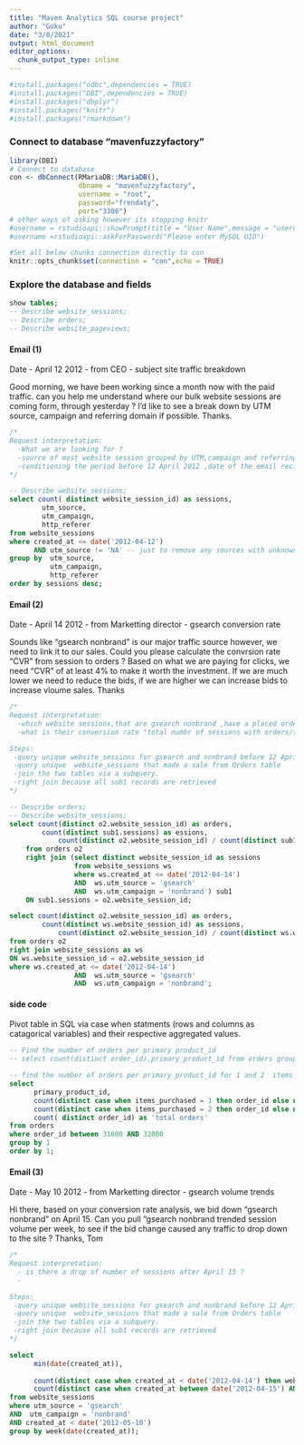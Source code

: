 ```yaml
---
title: "Maven Analytics SQL course project"
author: "Goku"
date: "3/8/2021"
output: html_document
editor_options: 
  chunk_output_type: inline
---
```


```r
#install.packages("odbc",dependencies = TRUE)
#install.packages("DBI",dependencies = TRUE)
#install.packages("dbplyr")
#install.packages("knitr")
#install.packages("rmarkdown")
```
### Connect to database "mavenfuzzyfactory"

```r
library(DBI)
# Connect to database 
con <- dbConnect(RMariaDB::MariaDB(),
                 dbname = "mavenfuzzyfactory",
                 username = "root",
                 password="frendaty",
                 port="3306")
# other ways of asking however its stopping knitr
#username = rstudioapi::showPrompt(title = "User Name",message = "username", default = "")
#username =rstudioapi::askForPassword("Please enter MySQL UID")
```

```r
#Set all below chunks connection directly to con
knitr::opts_chunk$set(connection = "con",echo = TRUE)
```


### Explore the database and fields 
```sql
show tables;
-- Describe website_sessions;
-- Describe orders;
-- Describe website_pageviews;
```
#### Email (1)
Date - April 12 2012 - from CEO - subject site traffic breakdown

Good morning, we have been working since a month now with the paid traffic. can you help me understand where our bulk website sessions are coming form, through yesterday ?
I'd like to see a break down by UTM source, campaign and referring domain if possible.
Thanks.

```sql
/*
Request interpretation:
  -What we are looking for ?
  -source of most website session grouped by UTM,campaign and referring website.
  -conditioning the period before 12 April 2012 ,date of the email recieved.
*/

-- Describe website_sessions;
select count( distinct website_session_id) as sessions,
        utm_source,
        utm_campaign,
        http_referer
from website_sessions
where created_at <= date('2012-04-12')
      AND utm_source != 'NA' -- just to remove any sources with unknown sources
group by  utm_source,
          utm_campaign,
          http_referer
order by sessions desc;
```
#### Email (2)
Date - April 14 2012 - from Marketting director - gsearch conversion rate

Sounds like "gsearch nonbrand" is our major traffic source however, we need to link it to our sales. 
Could you please calculate the convrsion rate "CVR" from session to orders ?
Based on what we are paying for clicks, we need "CVR" of at least 4% to make it worth the investment. If we are much lower we need to reduce the bids, if we are higher we can increase bids to increase vloume sales.
Thanks

```sql
/*
Request interpretation:
  -which website sessions,that are gsearch nonbrand ,have a placed order "a sale" ?
  -what is their conversion rate "total numbr of sessions with orders/total number of sessions

Steps:
 -query unique website_sessions for gsearch and nonbrand before 12 April
 -query unique  website_sessions that made a sale from Orders table
 -join the two tables via a subquery.
 -right join because all sub1 records are retrieved 
*/

-- Describe orders;
-- Describe website_sessions;
select count(distinct o2.website_session_id) as orders,
		count(distinct sub1.sessions) as essions,
			count(distinct o2.website_session_id) / count(distinct sub1.sessions) *100 as CVR_gsearch_nonbrand
	from orders o2
	right join (select distinct website_session_id as sessions
				from website_sessions ws 
				where ws.created_at <= date('2012-04-14')
				AND  ws.utm_source = 'gsearch'
				AND  ws.utm_campaign = 'nonbrand') sub1
	ON sub1.sessions = o2.website_session_id; 

```


```sql

select count(distinct o2.website_session_id) as orders,
		count(distinct ws.website_session_id) as sessions,
			count(distinct o2.website_session_id) / count(distinct ws.website_session_id) *100 as CVR_gsearch_nonbrand
from orders o2
right join website_sessions as ws
ON ws.website_session_id = o2.website_session_id
where ws.created_at <= date('2012-04-14')
				AND  ws.utm_source = 'gsearch'
				AND  ws.utm_campaign = 'nonbrand';
```

#### side code
Pivot table in SQL via case when statments
  (rows and columns as catagorical variables) and their respective aggregated values.

```sql
-- Find the number of orders per primary product_id
-- select count(distinct order_id),primary_product_id from orders group by 2;

-- find the number of orders per primary_product_id for 1 and 2  items purchased
select
      primary_product_id,
      count(distinct case when items_purchased = 1 then order_id else null end) as  1_item_purchased,
      count(distinct case when items_purchased = 2 then order_id else null end) as 2_items_purchased,
      count( distinct order_id) as 'total orders'
from orders
where order_id between 31000 AND 32000
group by 1
order by 1;

```
#### Email (3)
 Date - May 10 2012 - from Marketting director - gsearch volume trends

Hi there, based on your conversion rate analysis, we bid down "gsearch nonbrand" on April 15. Can you pull "gsearch nonbrand trended session volume per week, to see if the bid change caused any traffic to drop down to the site ?
Thanks, Tom


```sql
/*
Request interpretation:
  - is there a drop of number of sessions after April 15 ?
  -

Steps:
 -query unique website_sessions for gsearch and nonbrand before 12 April
 -query unique  website_sessions that made a sale from Orders table
 -join the two tables via a subquery.
 -right join because all sub1 records are retrieved 
*/

select 
      min(date(created_at)),
      
      count(distinct case when created_at < date('2012-04-14') then website_session_id else null end )as bf,
      count(distinct case when created_at between date('2012-04-15') AND date('2012-05-10') then website_session_id else null end ) as after
from website_sessions
where utm_source = 'gsearch'
AND  utm_campaign = 'nonbrand'
AND created_at < date('2012-05-10') 
group by week(date(created_at));
```


